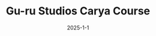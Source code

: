 ---
title: Gu-ru Studios Carya Course
type: Web Application
description: Gu-ru Studios Carya Course is a digital platform to facilitate buyers in purchasing courses, and sellers in selling courses. Through this platform, buyers can buy courses, and sellers can sell courses transparently and systematically, helping Gu-ru Studios continuously improve the quality of services and the academic environment.
date: 2025-1-1
role: Backend Developer & System Analyst
stack: ["Laravel", "InertiaJS", "React", "Typescript", "TailwindCSS", "MySQL", "Docker"]
contributors: [
{ name: "Moch. Naufal Ardian Ramadhan", link: "https://www.linkedin.com/in/naufalardianr/" , "role": "UI/UX Designer"},
{ name: "Thoriq Fathurrozi", link: "https://www.linkedin.com/in/thoriq-fathurrozi-6360ab180/" , "role": "Frontend Developer"}
]
---